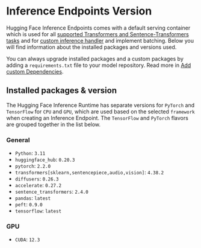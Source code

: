 # Inference Endpoints Version

Hugging Face Inference Endpoints comes with a default serving container which is used for all [supported Transformers and Sentence-Transformers tasks](/docs/inference-endpoints/supported_tasks) and for [custom inference handler](/docs/inference-endpoints/guides/custom_handler) and implement batching.
Below you will find information about the installed packages and versions used.

You can always upgrade installed packages and a custom packages by adding a `requirements.txt` file to your model repository. Read more in [Add custom Dependencies](/docs/inference-endpoints/guides/custom_dependencies).

## Installed packages & version

The Hugging Face Inference Runtime has separate versions for `PyTorch` and `TensorFlow` for `CPU` and `GPU`, which are used based on the selected `framework` when creating an Inference Endpoint. The `TensorFlow` and `PyTorch` flavors are grouped together in the list below.

### General

- `Python`: `3.11`
- `huggingface_hub`: `0.20.3`
- `pytorch`: `2.2.0`
- `transformers[sklearn,sentencepiece,audio,vision]`: `4.38.2`
- `diffusers`: `0.26.3`
- `accelerate`: `0.27.2`
- `sentence_transformers`: `2.4.0`
- `pandas`: `latest`
- `peft`: `0.9.0`
- `tensorflow`: `latest`

### GPU

- `CUDA`: `12.3`

